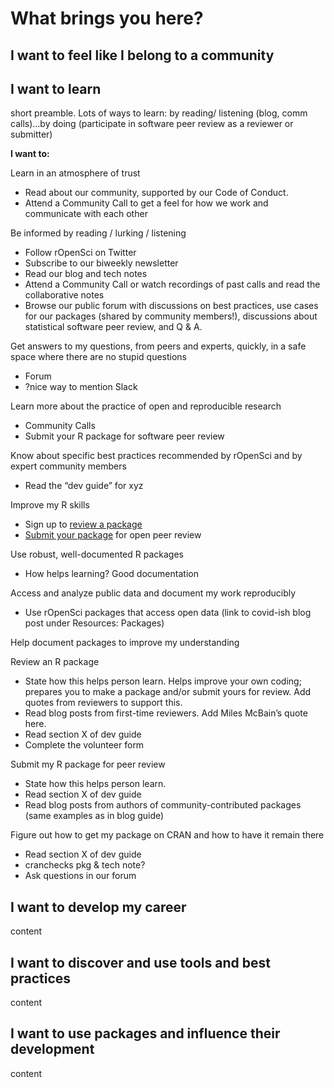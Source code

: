 # What brings you here? {#motivations}

## I want to feel like I belong to a community 

## I want to learn {#learn}

short preamble. Lots of ways to learn: by reading/ listening (blog, comm calls)...by doing (participate in software peer review as a reviewer or submitter)

**I want to: **

Learn in an atmosphere of trust



*   Read about our community, supported by our Code of Conduct. 
*   Attend a Community Call to get a feel for how we work and communicate with each other

Be informed by reading / lurking / listening 



*   Follow rOpenSci on Twitter
*   Subscribe to our biweekly newsletter
*   Read our blog and tech notes
*   Attend a Community Call or watch recordings of past calls and read the collaborative notes 
*   Browse our public forum with discussions on best practices, use cases for our packages (shared by community members!), discussions about statistical software peer review, and Q & A.

Get answers to my questions, from peers and experts, quickly, in a safe space where there are no stupid questions



*   Forum 
*   ?nice way to mention Slack

Learn more about the practice of open and reproducible research



*   Community Calls
*   Submit your R package for software peer review

Know about specific best practices recommended by rOpenSci and by expert community members



*   Read the “dev guide” for xyz

Improve my R skills



*   Sign up to [review a package](#review)
*   [Submit your package](#submit) for open peer review

Use robust, well-documented R packages



*   How helps learning? Good documentation

Access and analyze public data and document my work reproducibly



*   Use rOpenSci packages that access open data (link to covid-ish blog post under Resources: Packages)

Help document packages to improve my understanding

Review an R package



*   State how this helps person learn. Helps improve your own coding; prepares you to make a package and/or submit yours for review. Add quotes from reviewers to support this. 
*   Read blog posts from first-time reviewers. Add Miles McBain’s quote here.
*   Read section X of dev guide
*   Complete the volunteer form

Submit my R package for peer review



*   State how this helps person learn. 
*   Read section X of dev guide
*   Read blog posts from authors of community-contributed packages (same examples as in blog guide)

Figure out how to get my package on CRAN and how to have it remain there



*   Read section X of dev guide
*   cranchecks pkg & tech note?
*   Ask questions in our forum 

## I want to develop my career

content

## I want to discover and use tools and best practices

content

## I want to use packages and influence their development

content
